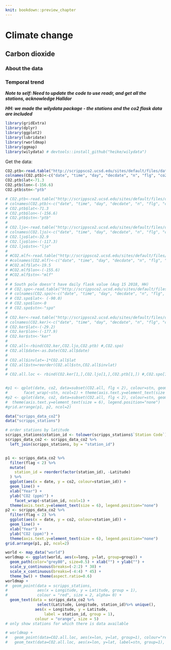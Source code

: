 ```yaml
---
knit: bookdown::preview_chapter
---
```


# Climate change

## Carbon dioxide

### About the data

### Temporal trend

***Note to self: Need to update the code to use readr, and get all the stations, acknowledge Halldor***

***HH: we made the wilydata package - the stations and the co2 flask data are included***

```r
library(gridExtra)
library(dplyr)
library(ggplot2)
library(lubridate)
library(rworldmap)
library(ggmap)
library(wilydata) # devtools::install_github("heike/wilydata")
```

Get the data:

```r
CO2.ptb<-read.table("http://scrippsco2.ucsd.edu/sites/default/files/data/flask_co2_and_isotopic/daily_co2/fldav_ptb.csv", sep=",", skip=69)
colnames(CO2.ptb)<-c("date", "time", "day", "decdate", "n", "flg", "co2")
CO2.ptb$lat<-71.3
CO2.ptb$lon<-(-156.6)
CO2.ptb$stn<-"ptb"
```


```r
# CO2.ptb<-read.table("http://scrippsco2.ucsd.edu/sites/default/files/data/flask_co2_and_isotopic/daily_co2/fldav_ptb.csv", sep=",", skip=69)
# colnames(CO2.ptb)<-c("date", "time", "day", "decdate", "n", "flg", "co2")
# CO2.ptb$lat<-71.3
# CO2.ptb$lon<-(-156.6)
# CO2.ptb$stn<-"ptb"
# 
# CO2.ljo<-read.table("http://scrippsco2.ucsd.edu/sites/default/files/data/flask_co2_and_isotopic/daily_co2/fldav_ljo.csv", sep=",", skip=69)
# colnames(CO2.ljo)<-c("date", "time", "day", "decdate", "n", "flg", "co2")
# CO2.ljo$lat<-32.9
# CO2.ljo$lon<-(-117.3)
# CO2.ljo$stn<-"ljo"
# 
# #CO2.mlf<-read.table("http://scrippsco2.ucsd.edu/sites/default/files/data/flask_co2_and_isotopic/daily_co2/fldav_mlf.csv", sep=",", skip=69)
# #colnames(CO2.mlf)<-c("date", "time", "day", "decdate", "n", "flg", "co2")
# #CO2.mlf$lat<-19.5
# #CO2.mlf$lon<-(-155.6)
# #CO2.mlf$stn<-"mlf"
# 
# # South pole doesn't have daily flask value (Aug 15 2018, HH)
# # CO2.spo<-read.table("http://scrippsco2.ucsd.edu/sites/default/files/data/flask_co2_and_isotopic/daily_co2/fldav_spo.csv", sep=",", skip=69)
# # colnames(CO2.spo)<-c("date", "time", "day", "decdate", "n", "flg", "co2")
# # CO2.spo$lat<- (-90.0)
# # CO2.spo$lon<-0
# # CO2.spo$stn<-"spo"
# 
# CO2.ker<-read.table("http://scrippsco2.ucsd.edu/sites/default/files/data/flask_co2_and_isotopic/daily_co2/fldav_ker.csv", sep=",", skip=69)
# colnames(CO2.ker)<-c("date", "time", "day", "decdate", "n", "flg", "co2")
# CO2.ker$lat<-(-29.2)
# CO2.ker$lon<-(-177.9)
# CO2.ker$stn<-"ker"
# 
# CO2.all<-rbind(CO2.ker,CO2.ljo,CO2.ptb) #,CO2.spo)
# CO2.all$date<-as.Date(CO2.all$date)
# 
# CO2.all$invlat=-1*CO2.all$lat
# CO2.all$stn=reorder(CO2.all$stn,CO2.all$invlat)
# 
# CO2.all.loc <- rbind(CO2.ker[1,],CO2.ljo[1,],CO2.ptb[1,]) #,CO2.spo[1,])


#p1 <- qplot(date, co2, data=subset(CO2.all, flg < 2), colour=stn, geom="line",xlab="Year",ylab="CO2 (ppm)") + 
#		facet_wrap(~stn, ncol=1) + theme(axis.text.y=element_text(size = 6), legend.position="none")
#p2 <- qplot(date, co2, data=subset(CO2.all, flg < 2), colour=stn, geom="line",xlab="Year",ylab="CO2 (ppm)") + 
#  theme(axis.text.y=element_text(size = 6), legend.position="none")
#grid.arrange(p1, p2, ncol=2)
```

```r
data("scripps_data_co2")
data("scripps_stations")

# order stations by latitude
scripps_stations$station_id <- tolower(scripps_stations$`Station Code`)
scripps_data_co2 <- scripps_data_co2 %>%
  left_join(scripps_stations, by = "station_id")


p1 <- scripps_data_co2 %>% 
  filter(flag < 2) %>% 
  mutate(
    station_id = reorder(factor(station_id), -Latitude)
  ) %>%
  ggplot(aes(x = date, y = co2, colour=station_id)) +
  geom_line() +
  xlab("Year") +
  ylab("CO2 (ppm)") + 
	facet_wrap(~station_id, ncol=1) + 
  theme(axis.text.y=element_text(size = 6), legend.position="none")
p2 <- scripps_data_co2 %>% 
  filter(flag < 2) %>% 
  ggplot(aes(x = date, y = co2, colour=station_id)) +
  geom_line() +
  xlab("Year") +
  ylab("CO2 (ppm)") + 
  theme(axis.text.y=element_text(size = 6), legend.position="none")
grid.arrange(p1, p2, ncol=2)
```

```r
world <- map_data("world")
worldmap <- ggplot(world, aes(x=long, y=lat, group=group)) +
  geom_path(color="grey80", size=0.5) + xlab("") + ylab("") +
  scale_y_continuous(breaks=(-2:2) * 30) +
  scale_x_continuous(breaks=(-4:4) * 45) +
  theme_bw() + theme(aspect.ratio=0.6)
worldmap +
#  geom_point(data = scripps_stations, 
#             aes(x = Longitude, y = Latitude, group = 1),
#             colour = "red", size = 2, alpha= 0) + 
  geom_text(data = scripps_data_co2 %>% 
              select(Latitude, Longitude, station_id)%>% unique(), 
             aes(x = Longitude, y = Latitude,
                 label = station_id, group = 1),
             colour = "orange", size = 5)
# only show stations for which there is data available

# worldmap + 
#   geom_point(data=CO2.all.loc, aes(x=lon, y=lat, group=1), colour="red", size=2, alpha=0) +
#   geom_text(data=CO2.all.loc, aes(x=lon, y=lat, label=stn, group=1), colour="orange", size=5)
```



